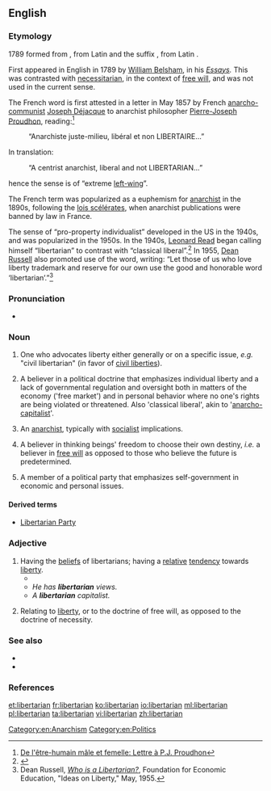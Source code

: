 {{also|Libertarian}}
==English==

===Etymology===
1789 {{suffix|liberty|arian|lang=en}}
{{rel-top|sense changes}}
{{term|libertaire||anarchist|lang=fr}} formed from {{term|liberté||freedom|lang=fr}}, from Latin {{term|libertas|lang=la}} and the suffix {{term|-aire|lang=fr}}, from Latin {{term|-arius|lang=la}}.

First appeared in English in 1789 by [[w:William Belsham|William Belsham]], in his ''[http://books.google.com/books?hl=en&id=fg4WAAAAYAAJ Essays].'' This was contrasted with [[necessitarian]], in the context of [[w:free will|free will]], and was not used in the current sense.

The French word is first attested in a letter in May 1857 by French 
[[w:Anarchist communism|anarcho-communist]] [[w:Joseph Déjacque|Joseph Déjacque]] to anarchist philosopher [[w:Pierre-Joseph Proudhon|Pierre-Joseph Proudhon]], reading:<ref>[http://joseph.dejacque.free.fr/ecrits/lettreapjp.htm De l'être-humain mâle et femelle: Lettre à P.J. Proudhon]</ref>
:“Anarchiste juste-milieu, libéral et non LIBERTAIRE…”
In translation:
:“A centrist anarchist, liberal and not LIBERTARIAN…”
hence the sense is of “extreme [[left-wing]]”.

The French term was popularized as a euphemism for [[anarchist]] in the 1890s, following the [[w:lois scélérates|lois scélérates]], when anarchist publications were banned by law in France.

The sense of “pro-property individualist” developed in the US in the 1940s, and was popularized in the 1950s. In the 1940s, [[w:Leonard Read|Leonard Read]] began calling himself “libertarian” to contrast with “classical liberal”.<ref>{{cite web|url=http://www.libertarianism.org/ex-3.html|title=A Note on Labels: Why "Libertarian"?}}</ref> In 1955, [[w:Dean Russell|Dean Russell]] also promoted use of the word, writing: “Let those of us who love liberty trademark and reserve for our own use the good and honorable word ‘libertarian’.”<ref>Dean Russell, [http://www.boogieonline.com/revolution/politics/name.html ''Who is a Libertarian?''], Foundation for Economic Education, "Ideas on Liberty," May, 1955.</ref>
{{rel-bottom}}

===Pronunciation===
* {{a|RP}} {{IPA|/ˌlɪbəˈtɛəɹjən/|lang=en}}

===Noun===
{{en-noun}}

# One who advocates liberty either generally or on a specific issue, ''e.g.'' "civil libertarian" (in favor of [[civil liberties]]).
# {{context|chiefly|US|lang=en}} A believer in a political doctrine that emphasizes individual liberty and a lack of governmental regulation and oversight both in matters of the economy ('free market') and in personal behavior where no one's rights are being violated or threatened.  Also 'classical liberal', akin to '[[anarcho-capitalist]]'.
# {{context|chiefly|Europe|lang=en}} An [[anarchist]], typically with [[socialist]] implications.{{rfv-sense}}
# {{context|philosophy|lang=en}} A believer in thinking beings' freedom to choose their own destiny, ''i.e.'' a believer in [[free will]] as opposed to those who believe the future is predetermined.
# {{context|chiefly|US|lang=en}} A member of a political party that emphasizes self-government in economic and personal issues.

====Derived terms====
*[[Libertarian Party]]

===Adjective===
{{en-adj}}

# Having the [[belief]]s of libertarians; having a [[relative]] [[tendency]] towards [[liberty]].
#*{{quote-magazine|date=2012-01
|author=Steven Sloman
|title=The Battle Between Intuition and Deliberation
|volume=100|issue=1|page=74
|magazine=[[w:American Scientist|American Scientist]]
|url=http://www.americanscientist.org/bookshelf/pub/the-battle-between-intuition-and-deliberation
|passage='''Libertarian''' paternalism is the view that, because the way options are presented to citizens affects what they choose, society should present options in a way that “nudges” our intuitive selves to make choices that are more consistent with what our more deliberative selves would have chosen if they were in control.}}
#* ''He has '''libertarian''' views.''
#* ''A '''libertarian''' capitalist.''
# {{context|dated|lang=en}} Relating to [[liberty]], or to the doctrine of free will, as opposed to the doctrine of necessity. <!--Webster 1913-->

===See also===
* {{pedialite|Libertarianism}}
* {{pedialite|Anarchism}}

===References===
<references/>

[[Category:en:Anarchism]]
[[Category:en:Politics]]

[[et:libertarian]]
[[fr:libertarian]]
[[ko:libertarian]]
[[io:libertarian]]
[[ml:libertarian]]
[[pl:libertarian]]
[[ta:libertarian]]
[[vi:libertarian]]
[[zh:libertarian]]